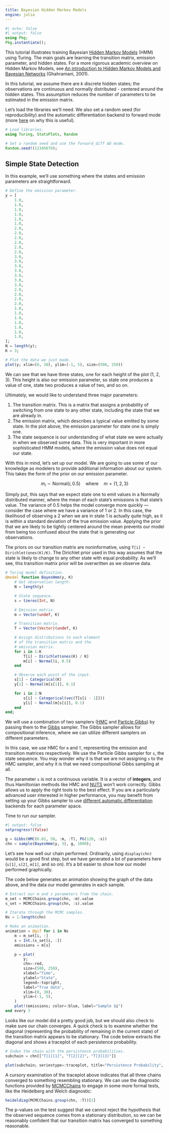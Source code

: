 ---
title: Bayesian Hidden Markov Models
engine: julia
---

```{julia}
#| echo: false
#| output: false
using Pkg;
Pkg.instantiate();
```

This tutorial illustrates training Bayesian [Hidden Markov Models](https://en.wikipedia.org/wiki/Hidden_Markov_model) (HMM) using Turing. The main goals are learning the transition matrix, emission parameter, and hidden states. For a more rigorous academic overview on Hidden Markov Models, see [An introduction to Hidden Markov Models and Bayesian Networks](http://mlg.eng.cam.ac.uk/zoubin/papers/ijprai.pdf) (Ghahramani, 2001).

In this tutorial, we assume there are $k$ discrete hidden states; the observations are continuous and normally distributed - centered around the hidden states. This assumption reduces the number of parameters to be estimated in the emission matrix.

Let's load the libraries we'll need. We also set a random seed (for reproducibility) and the automatic differentiation backend to forward mode (more [here]( {{<meta doc-base-url>}}/{{<meta using-turing-autodiff>}} ) on why this is useful).

```{julia}
# Load libraries.
using Turing, StatsPlots, Random

# Set a random seed and use the forward_diff AD mode.
Random.seed!(12345678);
```

## Simple State Detection

In this example, we'll use something where the states and emission parameters are straightforward.

```{julia}
# Define the emission parameter.
y = [
    1.0,
    1.0,
    1.0,
    1.0,
    1.0,
    1.0,
    2.0,
    2.0,
    2.0,
    2.0,
    2.0,
    2.0,
    3.0,
    3.0,
    3.0,
    3.0,
    3.0,
    3.0,
    3.0,
    2.0,
    2.0,
    2.0,
    2.0,
    1.0,
    1.0,
    1.0,
    1.0,
    1.0,
    1.0,
    1.0,
];
N = length(y);
K = 3;

# Plot the data we just made.
plot(y; xlim=(0, 30), ylim=(-1, 5), size=(500, 250))
```

We can see that we have three states, one for each height of the plot (1, 2, 3). This height is also our emission parameter, so state one produces a value of one, state two produces a value of two, and so on.

Ultimately, we would like to understand three major parameters:

 1. The transition matrix. This is a matrix that assigns a probability of switching from one state to any other state, including the state that we are already in.
 2. The emission matrix, which describes a typical value emitted by some state. In the plot above, the emission parameter for state one is simply one.
 3. The state sequence is our understanding of what state we were actually in when we observed some data. This is very important in more sophisticated HMM models, where the emission value does not equal our state.

With this in mind, let's set up our model. We are going to use some of our knowledge as modelers to provide additional information about our system. This takes the form of the prior on our emission parameter.

$$
m_i \sim \mathrm{Normal}(i, 0.5) \quad \text{where} \quad m = \{1,2,3\}
$$

Simply put, this says that we expect state one to emit values in a Normally distributed manner, where the mean of each state's emissions is that state's value. The variance of 0.5 helps the model converge more quickly — consider the case where we have a variance of 1 or 2. In this case, the likelihood of observing a 2 when we are in state 1 is actually quite high, as it is within a standard deviation of the true emission value. Applying the prior that we are likely to be tightly centered around the mean prevents our model from being too confused about the state that is generating our observations.

The priors on our transition matrix are noninformative, using `T[i] ~ Dirichlet(ones(K)/K)`. The Dirichlet prior used in this way assumes that the state is likely to change to any other state with equal probability. As we'll see, this transition matrix prior will be overwritten as we observe data.

```{julia}
# Turing model definition.
@model function BayesHmm(y, K)
    # Get observation length.
    N = length(y)

    # State sequence.
    s = tzeros(Int, N)

    # Emission matrix.
    m = Vector(undef, K)

    # Transition matrix.
    T = Vector{Vector}(undef, K)

    # Assign distributions to each element
    # of the transition matrix and the
    # emission matrix.
    for i in 1:K
        T[i] ~ Dirichlet(ones(K) / K)
        m[i] ~ Normal(i, 0.5)
    end

    # Observe each point of the input.
    s[1] ~ Categorical(K)
    y[1] ~ Normal(m[s[1]], 0.1)

    for i in 2:N
        s[i] ~ Categorical(vec(T[s[i - 1]]))
        y[i] ~ Normal(m[s[i]], 0.1)
    end
end;
```

We will use a combination of two samplers ([HMC](https://turinglang.org/dev/docs/library/#Turing.Inference.HMC) and [Particle Gibbs](https://turinglang.org/dev/docs/library/#Turing.Inference.PG)) by passing them to the [Gibbs](https://turinglang.org/dev/docs/library/#Turing.Inference.Gibbs) sampler. The Gibbs sampler allows for compositional inference, where we can utilize different samplers on different parameters.

In this case, we use HMC for `m` and `T`, representing the emission and transition matrices respectively. We use the Particle Gibbs sampler for `s`, the state sequence. You may wonder why it is that we are not assigning `s` to the HMC sampler, and why it is that we need compositional Gibbs sampling at all.

The parameter `s` is not a continuous variable. It is a vector of **integers**, and thus Hamiltonian methods like HMC and [NUTS](https://turinglang.org/dev/docs/library/#Turing.Inference.NUTS) won't work correctly. Gibbs allows us to apply the right tools to the best effect. If you are a particularly advanced user interested in higher performance, you may benefit from setting up your Gibbs sampler to use [different automatic differentiation]( {{<meta doc-base-url>}}/{{<meta using-turing-autodiff>}}#compositional-sampling-with-differing-ad-modes) backends for each parameter space.

Time to run our sampler.

```{julia}
#| output: false
setprogress!(false)
```

```{julia}
g = Gibbs(HMC(0.01, 50, :m, :T), PG(120, :s))
chn = sample(BayesHmm(y, 3), g, 1000);
```

Let's see how well our chain performed.
Ordinarily, using `display(chn)` would be a good first step, but we have generated a lot of parameters here (`s[1]`, `s[2]`, `m[1]`, and so on).
It's a bit easier to show how our model performed graphically.

The code below generates an animation showing the graph of the data above, and the data our model generates in each sample.

```{julia}
# Extract our m and s parameters from the chain.
m_set = MCMCChains.group(chn, :m).value
s_set = MCMCChains.group(chn, :s).value

# Iterate through the MCMC samples.
Ns = 1:length(chn)

# Make an animation.
animation = @gif for i in Ns
    m = m_set[i, :]
    s = Int.(s_set[i, :])
    emissions = m[s]

    p = plot(
        y;
        chn=:red,
        size=(500, 250),
        xlabel="Time",
        ylabel="State",
        legend=:topright,
        label="True data",
        xlim=(0, 30),
        ylim=(-1, 5),
    )
    plot!(emissions; color=:blue, label="Sample $i")
end every 3
```

Looks like our model did a pretty good job, but we should also check to make sure our chain converges. A quick check is to examine whether the diagonal (representing the probability of remaining in the current state) of the transition matrix appears to be stationary. The code below extracts the diagonal and shows a traceplot of each persistence probability.

```{julia}
# Index the chain with the persistence probabilities.
subchain = chn[["T[1][1]", "T[2][2]", "T[3][3]"]]

plot(subchain; seriestype=:traceplot, title="Persistence Probability", legend=false)
```

A cursory examination of the traceplot above indicates that all three chains converged to something resembling
stationary. We can use the diagnostic functions provided by [MCMCChains](https://github.com/TuringLang/MCMCChains.jl) to engage in some more formal tests, like the Heidelberg and Welch diagnostic:

```{julia}
heideldiag(MCMCChains.group(chn, :T))[1]
```

The p-values on the test suggest that we cannot reject the hypothesis that the observed sequence comes from a stationary distribution, so we can be reasonably confident that our transition matrix has converged to something reasonable.